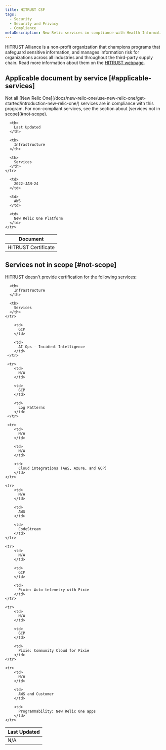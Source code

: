 ```yaml
---
title: HITRUST CSF
tags:
  - Security
  - Security and Privacy
  - Compliance
metaDescription: New Relic services in compliance with Health Information Trust Alliance (HITRUST).
---
```


HITRUST Alliance is a non-profit organization that champions programs that safeguard sensitive information, and manages information risk for organizations across all industries and throughout the third-party supply chain. Read more information about them on the [HITRUST webpage](https://hitrustalliance.net).

## Applicable document by service [#applicable-services]

<Callout variant="caution">
Not all [New Relic One](/docs/new-relic-one/use-new-relic-one/get-started/introduction-new-relic-one/) services are in compliance with this program. For non-compliant services, see the section about [services not in scope](#not-scope). 
</Callout>

<table>
  <thead>
    <tr>
      <th style={{ width: "200px" }}>
        Document
      </th>

      <th>
        Last Updated
      </th>

      <th>
        Infrastructure
      </th>

      <th>
        Services
      </th>
    </tr>
  </thead>

  <tbody>
    <tr>
      <td>
        HITRUST Certificate
      </td>

      <td>
        2022-JAN-24
      </td>

      <td>
        AWS
      </td> 

      <td>
        New Relic One Platform
      </td>
    </tr>
  </tbody>
</table>

## Services not in scope [#not-scope]

HITRUST doesn't provide certification for the following services:

<table>
  <thead>
    <tr>
      <th style={{ width: "200px" }}>
        Last Updated
      </th>

      <th>
        Infrastructure
      </th>

      <th>
        Services
      </th>
    </tr>
  </thead>

  <tbody>
      <tr>
        <td>
          N/A
        </td>

        <td>
          GCP
        </td>

        <td>
          AI Ops - Incident Intelligence
        </td> 
     </tr>

     <tr>
        <td>
          N/A
        </td>

        <td>
          GCP
        </td>

        <td>
          Log Patterns
        </td> 
     </tr>

     <tr>
        <td>
          N/A
        </td>

        <td>
          N/A
        </td>

        <td>
          Cloud integrations (AWS, Azure, and GCP)
        </td> 
    </tr>
        
    <tr>
        <td>
          N/A
        </td>

        <td>
          AWS
        </td>

        <td>
          CodeStream
        </td> 
    </tr>
    
    <tr>
        <td>
          N/A
        </td>

        <td>
          GCP
        </td>

        <td>
          Pixie: Auto-telemetry with Pixie
        </td> 
    </tr>
    
    <tr>
        <td>
          N/A
        </td>

        <td>
          GCP
        </td>

        <td>
          Pixie: Community Cloud for Pixie 
        </td> 
    </tr>
        
    <tr>
        <td>
          N/A
        </td>

        <td>
          AWS and Customer
        </td>

        <td>
          Programmability: New Relic One apps
        </td> 
    </tr>
  </tbody>
</table>
